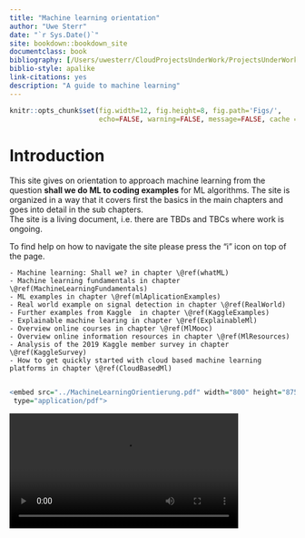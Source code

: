 ```yaml
--- 
title: "Machine learning orientation"
author: "Uwe Sterr"
date: "`r Sys.Date()`"
site: bookdown::bookdown_site
documentclass: book
bibliography: [/Users/uwesterr/CloudProjectsUnderWork/ProjectsUnderWork/bibliographyGeneral.bib]
biblio-style: apalike
link-citations: yes
description: "A guide to machine learning"
---
```



```r
knitr::opts_chunk$set(fig.width=12, fig.height=8, fig.path='Figs/',
                      echo=FALSE, warning=FALSE, message=FALSE, cache = TRUE)

```

# Introduction

This site gives on orientation to approach machine learning from the question **shall we do ML to coding examples** for ML algorithms. The site is organized in a way that it covers first the basics in the main chapters and goes into detail in the sub chapters.  
The site is a living document, i.e. there are TBDs and TBCs where work is ongoing.

To find help on how to navigate the site please press the "i" icon on top of the page.

```block2
- Machine learning: Shall we? in chapter \@ref(whatML)
- Machine learning fundamentals in chapter \@ref(MachineLearningFundamentals)
- ML examples in chapter \@ref(mlAplicationExamples)
- Real world example on signal detection in chapter \@ref(RealWorld) 
- Further examples from Kaggle  in chapter \@ref(KaggleExamples) 
- Explainable machine learing in chapter \@ref(ExplainableMl)
- Overview online courses in chapter \@ref(MlMooc)
- Overview online information resources in chapter \@ref(MlResources)
- Analysis of the 2019 Kaggle member survey in chapter \@ref(KaggleSurvey)
- How to get quickly started with cloud based machine learning platforms in chapter \@ref(CloudBasedMl) 


```

```r
<embed src="../MachineLearningOrientierung.pdf" width="800" height="875" 
 type="application/pdf">
```






<video width="80%" loop controls>
  <source src="images/VaihingenTubMovieV3WithSteeringAndSalient.mp4" type="video/mp4">
  Your browser does not support the video tag.
</video>





